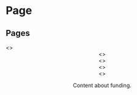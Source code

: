 





<Meta title="3 Page examples/2 Funding &amp; Industry" component={MainContent} />

# Page


## Pages

<Canvas>
    <Story name="1 Landing Page">
        <>
            <Header navItems={navItems} quickLinks={quickLinksData} overlay={true} />
            <Hero
                withHeader
                image1920x1080="https://staging.core-cms.bfi.digital/sites/default/files/styles/responsive/public/1920/1080/1/2020-03/industry.jpg"
                image192x108="https://staging.core-cms.bfi.digital/sites/default/files/styles/responsive/public/192/108/1/2020-03/industry.jpg"
                headline="We support filmmakers and champion films that push boundaries."
            />
            <Wrapper>
                <MainContent  classes="landing_page">
                    <>
                        <PromoBanner 
                            colorScheme={0}
                            headline="COVID-19"
                            description="Answering questions from the film industry"
                            callToActionTitle="Find out more"
                            callToActionUrl="#1"
                        />
                        <Headline 
                            level={2} 
                            text="Supporting filmmakers across the UK"
                        />
                        <LeadParagraph text="The BFI supports film culture across the UK. This includes investing Lottery funds in film development and production, and to increase audiences." />
                        <LeadParagraph text="We aim to maximise the achievements of British film at home and abroad – from international strategy and industry diversity to certification and tax relief." />
                        <PageLinks links={[
                            {
                                title: "Get Funding",
                                url: "/iframe.html?id=pattern-library-page-examples-2-funding-industry--2-service-list-page-example",
                                description: "The BFI uses National Lottery funds to develop and support original UK filmmakers and films, and to increase the audiences who can enjoy them.",
                                callToAction: "Read this page"
                            },
                            {
                                title: "BFI Diversity Standards",
                                url: "#",
                                description: "The BFI Diversity Standards encourage equality of opportunity and address under-representation in the screen industries.",
                                callToAction: "Read this page"
                            },
                            {
                                title: "BFI Network",
                                url: "https://network.bfi.org.uk/",
                                external: true,
                                description: "Discovering, developing and funding new filmmakers",
                                callToAction: "Read this page"
                            }
                        ]} />
                        <PromoBanner 
                            colorScheme={3}
                            headline="Applying for tax relief &amp; British certification"
                            description="Find out how to qualify your film, high-end television programme, animation programme, children’s television programme or video game as British"
                            callToActionTitle="Find out more"
                            callToActionUrl="#"
                        />
                        <PromoBanner 
                            colorScheme={0}
                            headline="See previously funded projects"
                            description="Search the funding awards for films, projects and organisations made by the BFI since April 2011."
                            callToActionTitle="See awards"
                            callToActionUrl="#"
                        />
                        <Divider />
                        <Headline 
                            level={2} 
                            text="Film industry statistics and reports"
                        />
                        <LeadParagraph text="We provide research data and market intelligence to anyone with an interest in the UK film industry and film culture." />
                        <CallToAction linkText="Find out more" linkURL="#" />
                    </>
                </MainContent>
            </Wrapper>
            <Footer
                menus={footerMenus}
                copyrightLinks={[
                    {
                        title: "Cookies & privacy",
                        url: "#"
                    },
                    {
                        title: "Terms & conditions",
                        url: "#"
                    },
                    {
                        title: "Accessibility",
                        url: "#"
                    },
                    {
                        title: "Help & FAQs",
                        url: "#"
                    }
                ]}
                copyrightText="©2020 British Film Institute. All rights reserved. Registered charity 287780"
            />
        </>
    </Story>
</Canvas>

<Canvas>
    <Story name="2 Service List Page Example">
        <>
            <Header navItems={navItems} quickLinks={quickLinksData}  />
            <Wrapper>      
                <MainContent>
                    <HeroPage 
                        title="Get funding"
                        standfirst="The BFI uses National Lottery funds to develop and support original UK filmmakers and films, and to increase the audiences who can enjoy them."
                        isServiceListPage
                    />     
                    <LeadParagraph text="At BFI, we champion films that push boundaries. We’re passionate about discovering unfamiliar voices. We support filmmakers – from first features, to world-class shorts." />
                    <PageLinks links={[
                        {
                            title: "Progress my career and grow my business",
                            url: "#",
                            description: "If you're an emerging filmmaker, apply for funding to build skills and experience to stand out in the industry.",
                            callToAction: "Explore funding options"
                        },
                        {
                            title: "Create film, TV, or new formats of storytelling",
                            url: "#",
                            description: "If you're an adventurous storyteller, we can help you with funding to create your film, tv or emerging media like VR or AR.",
                            callToAction: "Explore funding options"
                        },
                        {
                            title: "Bring great films to a wider audience",
                            url: "/iframe.html?id=pattern-library-page-examples-2-funding-industry--3-sub-service-list-example",
                            description: "We want to help film exhibitors and distributors show bold films to diverse UK audiences.",
                            callToAction: "Explore funding options"
                        }
                    ]} />
                    <Divider />
                    <PageLinks withImages={true} links={[
                        {
                            title: "BFI Diversity Standards",
                            url: "#",
                            image480x270: "https://staging.core-cms.bfi.digital/sites/default/files/styles/responsive/public/480/270/1/2020-03/cityoftinylights_01-h_2016.jpg",
                            image48x27: "https://staging.core-cms.bfi.digital/sites/default/files/styles/responsive/public/48/27/1/2020-03/cityoftinylights_01-h_2016.jpg",
                            description: "The BFI Diversity Standards encourage equality of opportunity and address under-representation in the screen industries.",
                            callToAction: "Explore funding options"
                        },
                        {
                            title: "Our funding priorities",
                            url: "#",
                            image480x270: "https://staging.core-cms.bfi.digital/sites/default/files/styles/responsive/public/480/270/1/2020-04/www.curzoncinemas.png",
                            image48x27: "https://staging.core-cms.bfi.digital/sites/default/files/styles/responsive/public/48/27/1/2020-04/www.curzoncinemas.png",
                            description: "We have five core priorities that we use in our assessment of the applications to the Film Fund.",
                            callToAction: "Explore funding options"
                        },
                        {
                            title: "BFI NETWORK",
                            url: "https://network.bfi.org.uk/",
                            external: true,
                            image480x270: "https://staging.core-cms.bfi.digital/sites/default/files/styles/responsive/public/480/270/1/2020-04/bfi-network-2018-1000x750.jpg",
                            image48x27: "https://staging.core-cms.bfi.digital/sites/default/files/styles/responsive/public/48/27/1/2020-04/bfi-network-2018-1000x750.jpg",
                            description: "Discovering, developing and funding new filmmakers.",
                            callToAction: "Explore funding options"
                        }
                    ]} />
                </MainContent>
            </Wrapper>
            <Footer
                menus={footerMenus}
                copyrightLinks={[
                    {
                        title: "Cookies & privacy",
                        url: "#"
                    },
                    {
                        title: "Terms & conditions",
                        url: "#"
                    },
                    {
                        title: "Accessibility",
                        url: "#"
                    },
                    {
                        title: "Help & FAQs",
                        url: "#"
                    }
                ]}
                copyrightText="©2020 British Film Institute. All rights reserved. Registered charity 287780"
            />
        </>
    </Story>
</Canvas>

<Canvas>
    <Story name="3 Sub Service List Example">
        <>
            <Header navItems={navItems} quickLinks={quickLinksData}  />
            <Wrapper>      
                <MainContent>
                    <HeroPage 
                        title="Bring great films to a wider audience"
                        standfirst="We want to help film exhibitors and distributors show bold films to diverse UK audiences."
                        isServiceListPage
                        breadcrumbs={[
                            {
                                title: "Funding & Industry",
                                url: "/iframe.html?id=pattern-library-page-examples-2-funding-industry--1-landing-page"
                            },
                            {
                                title: "Get funding",
                                url: "/iframe.html?id=pattern-library-page-examples-2-funding-industry--2-service-list-page-example"
                            },
                            {
                                title: "Bring great films to a wider audience"
                            }
                        ]}
                    />     
                    <PageLinks links={[
                        {
                            title: "Audience Fund",
                            url: "#",
                            description: "We aim to give everyone the opportunity to enjoy the most diverse range of great British and international filmmaking.",
                            callToAction: "Apply to this fund"
                        },
                        {
                            title: "Film Export Fund",
                            url: "#",
                            description: "Funding to drive export opportunities for British films selected by major international festivals.",
                            callToAction: "Apply to this fund"
                        },
                        {
                            title: "Film Audience Network",
                            url: "#",
                            description: "The BFI Film Audience Network is a unique collaboration of eight Film Hubs managed by leading film organisations across the UK.",
                            callToAction: "Apply to this fund"
                        }
                    ]} />
                </MainContent>
            </Wrapper>
            <Footer
                menus={footerMenus}
                copyrightLinks={[
                    {
                        title: "Cookies & privacy",
                        url: "#"
                    },
                    {
                        title: "Terms & conditions",
                        url: "#"
                    },
                    {
                        title: "Accessibility",
                        url: "#"
                    },
                    {
                        title: "Help & FAQs",
                        url: "#"
                    }
                ]}
                copyrightText="©2020 British Film Institute. All rights reserved. Registered charity 287780"
            />
        </>
    </Story>
</Canvas>

<Canvas>
    <Story name="4 Funding Example">
        <>
            <Header navItems={navItems} quickLinks={quickLinksData} />
             <Wrapper>
                <HeroPage
                    title="Audience Fund"
                    standfirst="We want to support work that takes risks and does something different. This means we fund projects that can’t find other, commercial finance at development stage."
                    breadcrumbs={[
                        {
                            title: "Funding & Industry",
                            url: "/iframe.html?id=pattern-library-page-examples-2-funding-industry--1-landing-page"
                        },
                        {
                            title: "Get funding",
                            url: "/iframe.html?id=pattern-library-page-examples-2-funding-industry--2-service-list-page-example"
                        },
                        {
                            title: "Bring great films to a wider audience",
                            url: "/iframe.html?id=pattern-library-page-examples-2-funding-industry--3-sub-service-list-example"
                        },
                        {
                            title: "Audience Fund"
                        }
                    ]}
                />
                <MainContent classes="page_with_sidebar">
                    <Headline 
                        level={2} 
                        text="Content about fund"
                    />
                    <Text> 
                        <p>Content about funding.</p>
                    </Text>
                    <CallToAction linkURL="/" linkText="Apply for funding" />
                </MainContent>
                <Sidebar>
                    <StepByStep 
                        title="Applying for film funding"
                        steps={[
                            {
                                title: "Is this fund right for you?",
                                description: "The BFI Audience Fund supports audience facing film projects and organisations of national scale and significant cultural ambition."
                            },
                            {
                                title: "Prepare your supporting materials",
                                description: "The BFI Audience Fund supports audience facing film projects and organisations of national scale and significant cultural ambition."
                            },
                            {
                                title: "Apply",
                                description: "The BFI Audience Fund supports audience facing film projects and organisations of national scale and significant cultural ambition."
                            },
                            {
                                title: "Wait to hear from us",
                                description: "The BFI Audience Fund supports audience facing film projects and organisations of national scale and significant cultural ambition."
                            },
                            {
                                title: "Your decision",
                                description: "The BFI Audience Fund supports audience facing film projects and organisations of national scale and significant cultural ambition."
                            },
                        ]} 
                    />
                </Sidebar>
            </Wrapper>
            <Footer
                menus={footerMenus}
                copyrightLinks={[
                    {
                        title: "Cookies & privacy",
                        url: "#1"
                    },
                    {
                        title: "Terms & conditions",
                        url: "#2"
                    },
                    {
                        title: "Accessibility",
                        url: "#3"
                    },
                    {
                        title: "Help & FAQs",
                        url: "#4"
                    }
                ]}
                copyrightText="©2020 British Film Institute. All rights reserved. Registered charity 287780"
            />
        </>
    </Story>
</Canvas>
